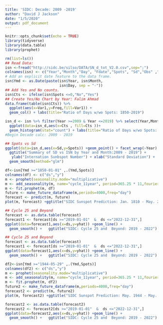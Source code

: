 ---
title: 'SIDC: Decade: 2009 -2019'
author: "David J Jackson"
date: "1/5/2020"
output: pdf_document
---

```{r setup, include=FALSE}
knitr::opts_chunk$set(echo = TRUE)
library(tidyverse)
library(data.table)
library(prophet)
```
```{r import_data,echo=TRUE}
rm(list=ls())
## Read Data: 
isn <-fread("http://sidc.be/silso/DATA/SN_d_tot_V2.0.csv",sep=";")
colnames(isn) <- c("Year","Month","Day", "Fdate","Spots", "Sd","Obs" ,"Defin" )
# Add an explicit date feature to the data frame.
isn$Ymd <- as.Date(paste(isn$Year, isn$Month, 
                         isn$Day, sep = "-"))
## Add Yes and No counts.
isn$Cts <- ifelse(isn$Spots <=0,"No","Yes")
## Create Yes/No Chart by Year: Falim Ahmad
data.frame(table(isn$Cts)) %>% 
  ggplot(aes(x=Var1,y=Freq,fill=Var1)) +
  geom_col() + labs(title="Ratio of Days w/wo Spots: 1850-2019")

isn_d <- isn %>% filter(Year >=2009 & Year <=2019) %>% select(Year,Month,Spots,Sd,Cts,Obs)
  ggplot(data=isn_d,aes(x=Cts , fill=Cts ))+
  geom_histogram(stat="count") + labs(title="Ratio of Days w/wo Spots: 2009-2019") + facet_wrap(~Year)
#Begin Decade calc: 2009 - 2019

## Spots vs Sd
ggplot(data=isn_d,aes(x=Sd,y=Spots)) +geom_point() + facet_wrap(~Year) +
  ggtitle("Summary of SD vs ISN by Year and Month:2009 - 2019") +
   ylab("Internation Sunbspot Number") + xlab("Standard Deviation") +
  geom_smooth(method="glm")
```
```{r Prophet, echo=TRUE}
df<-isn[Ymd >="1850-01-01" ,.(Ymd,Spots)]
colnames(df) <- c("ds","y")
m <- prophet(seasonality.mode="multiplicative")
m <- add_seasonality(m, name="cycle_11year", period=365.25 * 11,fourier.order=5)
m <- fit.prophet(m, df)
future <- make_future_dataframe(m,periods=4000,freq="day")
forecast <- predict(m, future)
plot(m, forecast) +ggtitle("SIDC Sunspot Prediction: Jan. 1810 - May. 2022")
```
```{r Cycle_25_Beyond.echo=TRUE}
## Cycle 25 and Beyond
forecast <- as.data.table(forecast)
forecast1 <- forecast[ds >="2019-01-01"  &  ds <="2022-12-31",]
ggplot(data=forecast1,aes(x=ds,y=yhat)) +geom_line() +
  geom_smooth() +   ggtitle("SIDC: Cycle 25 and  Beyond: 2019 - 2022")
```
```{r Cycle_25_Beyond.echo=TRUE}
## Cycle 25 and Beyond
forecast <- as.data.table(forecast)
forecast1 <- forecast[ds >="2019-01-01"  &  ds <="2022-12-31",]
ggplot(data=forecast1,aes(x=ds,y=yhat)) +geom_line() +
  geom_smooth() +   ggtitle("SIDC: Cycle 25 and  Beyond: 2019 - 2022")
```
```{r sidc-vs-kanzel}
df2<-isn[Ymd >="1944-05-29" ,.(Ymd,Spots)]
colnames(df2) <- c("ds","y")
m <- prophet(seasonality.mode="multiplicative")
m <- add_seasonality(m, name="cycle_11year", period=365.25 * 11,fourier.order=5)
m <- fit.prophet(m, df2)
future2 <- make_future_dataframe(m,periods=4000,freq="day")
forecast2 <- predict(m, future2)
plot(m, forecast2) +ggtitle("SIDC Sunspot Prediction: May. 1944 - May. 2022")
```
```{r}
forecast2 <- as.data.table(forecast2)
forecast2 <- forecast2[ds >="2019-01-01"  &  ds <="2022-12-31",]
ggplot(data=forecast2,aes(x=ds,y=yhat)) +geom_line() +
  geom_smooth() +   ggtitle("SIDC: Cycle 25 and  Beyond: 2019 - 2022")
```

